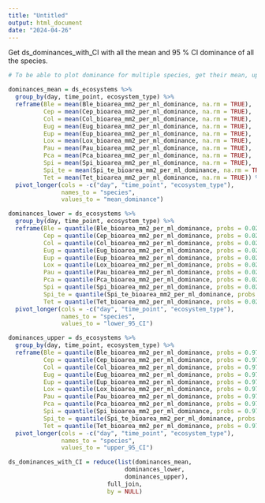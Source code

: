 ```yaml
---
title: "Untitled"
output: html_document
date: "2024-04-26"
---
```


Get ds_dominances_with_CI with all the mean and 95 % CI dominance of all the species. 

```r

# To be able to plot dominance for multiple species, get their mean, upper boundary, and lower boundary in a long format. 

dominances_mean = ds_ecosystems %>%
  group_by(day, time_point, ecosystem_type) %>%
  reframe(Ble = mean(Ble_bioarea_mm2_per_ml_dominance, na.rm = TRUE),
          Cep = mean(Cep_bioarea_mm2_per_ml_dominance, na.rm = TRUE),
          Col = mean(Col_bioarea_mm2_per_ml_dominance, na.rm = TRUE),
          Eug = mean(Eug_bioarea_mm2_per_ml_dominance, na.rm = TRUE),
          Eup = mean(Eup_bioarea_mm2_per_ml_dominance, na.rm = TRUE),
          Lox = mean(Lox_bioarea_mm2_per_ml_dominance, na.rm = TRUE),
          Pau = mean(Pau_bioarea_mm2_per_ml_dominance, na.rm = TRUE),
          Pca = mean(Pca_bioarea_mm2_per_ml_dominance, na.rm = TRUE),
          Spi = mean(Spi_bioarea_mm2_per_ml_dominance, na.rm = TRUE),
          Spi_te = mean(Spi_te_bioarea_mm2_per_ml_dominance, na.rm = TRUE),
          Tet = mean(Tet_bioarea_mm2_per_ml_dominance, na.rm = TRUE)) %>%
  pivot_longer(cols = -c("day", "time_point", "ecosystem_type"), 
               names_to = "species", 
               values_to = "mean_dominance")

dominances_lower = ds_ecosystems %>%
  group_by(day, time_point, ecosystem_type) %>%
  reframe(Ble = quantile(Ble_bioarea_mm2_per_ml_dominance, probs = 0.025, na.rm = TRUE),
          Cep = quantile(Cep_bioarea_mm2_per_ml_dominance, probs = 0.025, na.rm = TRUE),
          Col = quantile(Col_bioarea_mm2_per_ml_dominance, probs = 0.025, na.rm = TRUE),
          Eug = quantile(Eug_bioarea_mm2_per_ml_dominance, probs = 0.025, na.rm = TRUE),
          Eup = quantile(Eup_bioarea_mm2_per_ml_dominance, probs = 0.025, na.rm = TRUE),
          Lox = quantile(Lox_bioarea_mm2_per_ml_dominance, probs = 0.025, na.rm = TRUE),
          Pau = quantile(Pau_bioarea_mm2_per_ml_dominance, probs = 0.025, na.rm = TRUE),
          Pca = quantile(Pca_bioarea_mm2_per_ml_dominance, probs = 0.025, na.rm = TRUE),
          Spi = quantile(Spi_bioarea_mm2_per_ml_dominance, probs = 0.025, na.rm = TRUE),
          Spi_te = quantile(Spi_te_bioarea_mm2_per_ml_dominance, probs = 0.025, na.rm = TRUE),
          Tet = quantile(Tet_bioarea_mm2_per_ml_dominance, probs = 0.025, na.rm = TRUE)) %>%
  pivot_longer(cols = -c("day", "time_point", "ecosystem_type"), 
               names_to = "species", 
               values_to = "lower_95_CI")

dominances_upper = ds_ecosystems %>%
  group_by(day, time_point, ecosystem_type) %>%
  reframe(Ble = quantile(Ble_bioarea_mm2_per_ml_dominance, probs = 0.975, na.rm = TRUE),
          Cep = quantile(Cep_bioarea_mm2_per_ml_dominance, probs = 0.975, na.rm = TRUE),
          Col = quantile(Col_bioarea_mm2_per_ml_dominance, probs = 0.975, na.rm = TRUE),
          Eug = quantile(Eug_bioarea_mm2_per_ml_dominance, probs = 0.975, na.rm = TRUE),
          Eup = quantile(Eup_bioarea_mm2_per_ml_dominance, probs = 0.975, na.rm = TRUE),
          Lox = quantile(Lox_bioarea_mm2_per_ml_dominance, probs = 0.975, na.rm = TRUE),
          Pau = quantile(Pau_bioarea_mm2_per_ml_dominance, probs = 0.975, na.rm = TRUE),
          Pca = quantile(Pca_bioarea_mm2_per_ml_dominance, probs = 0.975, na.rm = TRUE),
          Spi = quantile(Spi_bioarea_mm2_per_ml_dominance, probs = 0.975, na.rm = TRUE),
          Spi_te = quantile(Spi_te_bioarea_mm2_per_ml_dominance, probs = 0.975, na.rm = TRUE),
          Tet = quantile(Tet_bioarea_mm2_per_ml_dominance, probs = 0.975, na.rm = TRUE)) %>%
  pivot_longer(cols = -c("day", "time_point", "ecosystem_type"), 
               names_to = "species", 
               values_to = "upper_95_CI")

ds_dominances_with_CI = reduce(list(dominances_mean, 
                                 dominances_lower,
                                 dominances_upper),
                            full_join,
                            by = NULL)
```